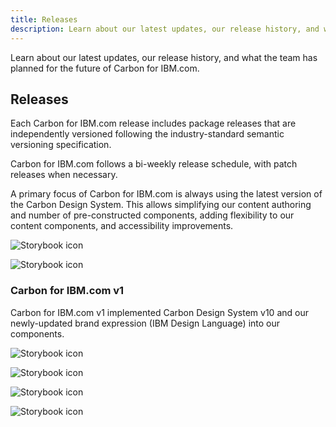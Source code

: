 ```yaml
---
title: Releases
description: Learn about our latest updates, our release history, and what the team has planned for the future of Carbon for IBM.com.
---
```


<PageDescription>

Learn about our latest updates, our release history, and what the team has planned for the future of Carbon for IBM.com.

</PageDescription>

## Releases

Each Carbon for IBM.com release includes package releases that are independently versioned following the industry-standard semantic versioning specification.

Carbon for IBM.com follows a bi-weekly release schedule, with patch releases when necessary.

A primary focus of Carbon for IBM.com is always using the latest version of the Carbon Design System. This allows simplifying our content authoring and number of pre-constructed components, adding flexibility to our content components, and accessibility improvements.

<Row className="resource-card-group">
  <Column colMd={4} colLg={4} noGutterSm>
   <ResourceCard
       subTitle="Storybook"
       title="Web Components"
       actionIcon="launch"
       target="_blank"
       href="https://www.ibm.com/standards/carbon/web-components/"
       >

![Storybook icon](../../images/icon/web-components-icon.svg)

</ResourceCard>
  </Column>
<Column colLg={4} colMd={4} noGutterSm>
  <ResourceCard
    subTitle="Storybook"
    title="Web Components: React Wrappers"
    actionIcon="launch"
    target="_blank"
    href="https://www.ibm.com/standards/carbon/web-components/react/"
    >

![Storybook icon](../../images/icon/react-icon.svg)

  </ResourceCard>
</Column>
</Row>

### Carbon for IBM.com v1

Carbon for IBM.com v1 implemented Carbon Design System v10 and our newly-updated brand expression (IBM Design Language) into our components.

<Row className="resource-card-group">
  <Column colMd={4} colLg={4} noGutterSm>
   <ResourceCard
       subTitle="Storybook"
       title="Web Components"
       actionIcon="launch"
       target="_blank"
       href="https://www.ibm.com/standards/carbon/v1/web-components/"
       >

![Storybook icon](../../images/icon/web-components-icon.svg)

</ResourceCard>
  </Column>
<Column colLg={4} colMd={4} noGutterSm>
  <ResourceCard
    subTitle="Storybook"
    title="Web Components: React Wrappers"
    actionIcon="launch"
    target="_blank"
    href="https://www.ibm.com/standards/carbon/v1/web-components/react/"
    >

![Storybook icon](../../images/icon/react-icon.svg)

  </ResourceCard>
</Column>

  <Column colMd={4} colLg={4} noGutterSm>
   <ResourceCard
       subTitle="Storybook"
       title="React"
       actionIcon="launch"
       target="_blank"
       href="https://www.ibm.com/standards/carbon/react/"
       >

![Storybook icon](../../images/icon/react-icon.svg)

</ResourceCard>
  </Column>
<Column colLg={4} colMd={4} noGutterSm>
  <ResourceCard
    subTitle="Website"
    title="V1 Documentation site"
    actionIcon="launch"
    target="_blank"
    href="https://www.ibm.com/standards/carbon/v1/"
    >

![Storybook icon](../../images/icon/bee_icon.svg)

  </ResourceCard>
</Column>

</Row>
